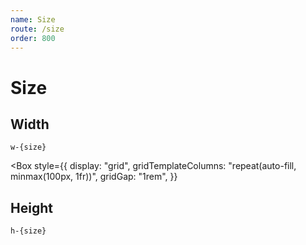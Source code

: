 ```yaml
---
name: Size
route: /size
order: 800
---
```



# Size

## Width

`w-{size}`

<Box
  style={{
    display: "grid",
    gridTemplateColumns: "repeat(auto-fill, minmax(100px, 1fr))",
    gridGap: "1rem",
  }}
>
  <WidthBox widthModifier="w-1/2" />
  <WidthBox widthModifier="w-2/3" />
  <WidthBox widthModifier="w-1/4" />
  <WidthBox widthModifier="w-3/4" />
  <WidthBox widthModifier="w-1/5" />
  <WidthBox widthModifier="w-2/5" />
  <WidthBox widthModifier="w-3/5" />
  <WidthBox widthModifier="w-4/5" />
  <WidthBox widthModifier="w-1/6" />
  <WidthBox widthModifier="w-5/6" />
  <WidthBox widthModifier="w-full" />
</Box>

## Height

`h-{size}`

<Box className="flex items-end">
  <HeightBox heightModifier="h-16" />
  <HeightBox heightModifier="h-24" />
  <HeightBox heightModifier="h-12" />
  <HeightBox heightModifier="h-48" />
  <HeightBox heightModifier="h-32" />
  <HeightBox heightModifier="h-64" />
</Box>
